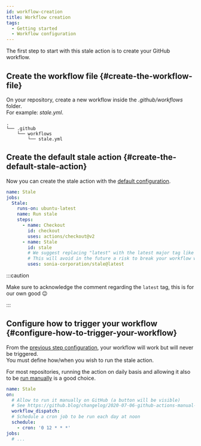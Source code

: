 ```yaml
---
id: workflow-creation
title: Workflow creation
tags:
  - Getting started
  - Workflow configuration
---
```


The first step to start with this stale action is to create your GitHub workflow.

## Create the workflow file {#create-the-workflow-file}

On your repository, create a new workflow inside the _.github/workflows_ folder.  
For example: _stale.yml_.

```
.
└── .github
    └── workflows
        └── stale.yml
```

## Create the default stale action {#create-the-default-stale-action}

Now you can create the stale action with the [default configuration](../introduction#default-configuration).

```yml title=".github/workflows/stale.yml"
name: Stale
jobs:
  Stale:
    runs-on: ubuntu-latest
    name: Run stale
    steps:
      - name: Checkout
        id: checkout
        uses: actions/checkout@v2
      - name: Stale
        id: stale
        # We suggest replacing "latest" with the latest major tag like "sonia-corporation/stale@1"
        # This will avoid in the future a risk to break your workflow when a new major (breaking change) occur or worst, by altering your items in a way that doesn't suit you
        uses: sonia-corporation/stale@latest
```

:::caution

Make sure to acknowledge the comment regarding the `latest` tag, this is for our own good 😉

:::

## Configure how to trigger your workflow {#configure-how-to-trigger-your-workflow}

From the [previous step configuration](#create-the-default-stale-action), your workflow will work but will never be triggered.  
You must define how/when you wish to run the stale action.

For most repositories, running the action on daily basis and allowing it also to be [run manually](https://github.blog/changelog/2020-07-06-github-actions-manual-triggers-with-workflow_dispatch/) is a good choice.

```yml {2-8} title=".github/workflows/stale.yml"
name: Stale
on:
  # Allow to run it manually on GitHub (a button will be visible)
  # See https://github.blog/changelog/2020-07-06-github-actions-manual-triggers-with-workflow_dispatch/
  workflow_dispatch:
  # Schedule a cron job to be run each day at noon
  schedule:
    - cron: '0 12 * * *'
jobs:
  # ...
```
